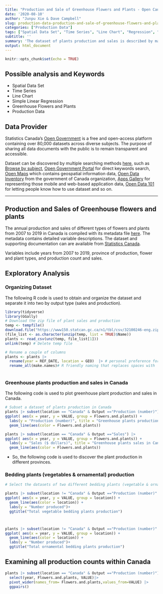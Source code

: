 ```yaml
---
title: "Production and Sale of Greenhouse Flowers and Plants - Open Canada"
date: '2020-08-10'
author: "Junpu Xie & Dave Campbell"
slug: production-data-production-and-sale-of-greenhouse-flowers-and-plants-open-canada
categories: ["Production Data"]
tags: ["Spatial Data Set", "Time Series", "Line Chart", "Regression", "Greenhouse Flowers and Plants", "Production Data", "Canada"]
subtitle: ''
summary: 'The dataset of plants production and sales is described by many meaningful variables, such as years from 2007 to 2019, geometry which includes Canada and its 10 provinces, flowers and 5 plants types and two output types, which are production with the unit of a number and sales with the unit of a dollar.'
output: html_document
---
```


```r
knitr::opts_chunk$set(echo = TRUE)
```

## Possible analysis and Keywords

- Spatial Data Set 
- Time Series
- Line Chart
- Simple Linear Regression
- Greenhouse Flowers and Plants
- Production Data

## Data Provider

Statistics Canada's [Open Government](https://open.canada.ca/en) is a free and open-access platform  containing over 80,000 datasets across diverse subjects. The purpose of sharing all data documents with the public is to remain transparent and accessible. 

Dataset can be discovered by multiple searching methods [here](https://open.canada.ca/en/open-data), such as [Browse by subject](https://open.canada.ca/en/open-data), [Open Government Portal](https://search.open.canada.ca/en/od/?sort=last_modified_tdt%20desc&page=1&search_text=&od-search-portal=Open%20Data&_ga=2.198521263.1872662645.1597195650-535176367.1594143568) for direct keywords search, [Open Maps](https://open.canada.ca/en/open-map) which contains geospatial information data, [Open Data Inventory](https://open.canada.ca/en/search/inventory) from the government of Canada organization, [Apps Gallery](https://open.canada.ca/en/apps) for representing those mobile and web-based application data, [Open Data 101](https://open.canada.ca/en/open-data-principles) for letting people know how to use dataset and so on.

***

## Production and Sales of Greenhouse flowers and plants

The annual production and sales of different types of flowers and plants from 2007 to 2019 in Canada is compiled with its metadata file  [here](https://open.canada.ca/data/en/dataset/31552d6f-7504-4258-9125-8d9aa45792ce).  The metadata  contains detailed variable descriptions. The dataset and supporting documentation can are available from  [Statistics Canada](https://www150.statcan.gc.ca/t1/tbl1/en/tv.action?pid=3210024601).

Variables include years from 2007 to 2019, province of production, flower and plant types, and production count and sales.

## Exploratory Analysis

### Organizing Dataset

The following R code is used to obtain and organize the dataset and separate it into two by output type (sales and production).

```r
library(tidyverse)
library(GGally)
# Download the zip file of plant sales and production
temp <- tempfile()
download.file("https://www150.statcan.gc.ca/n1/tbl/csv/32100246-eng.zip",temp)
(file_list <- as.character(unzip(temp, list = TRUE)$Name))
plants <- read_csv(unz(temp, file_list[1])) 
unlink(temp) # Delete temp file

# Rename a couple of columns
plants <- plants |> 
  rename(year = REF_DATE, location = GEO)  |> # personal preference for these names
  rename_all(make.names)# R friendly naming that replaces spaces with '.'
  

```

### Greenhouse plants production and sales in Canada

The following code is used to plot greenhouse plant production and sales in Canada.

```r


# Subset a dataset of plants production in Canada 
plants |> subset(location == "Canada" & Output =="Production (number)") |>
ggplot( aes(x = year, y = VALUE, group = Flowers.and.plants)) +
  labs(y = "Production (number)", title = "Greenhouse plants production in Canada") +
  geom_line(aes(color = Flowers.and.plants))

plants |> subset(location == "Canada" & Output =="Sales") |>
ggplot( aes(x = year, y = VALUE, group = Flowers.and.plants)) +
  labs(y = "Sales ($ dollars)", title = "Greenhouse plants sales in Canada") +
  geom_line(aes(color = Flowers.and.plants))

```



* So, the following code is used to discover the plant production in different provinces.

### Bedding plants (vegetables & ornamental) production 

```r

# Select the datasets of two different bedding plants (vegetable & ornamental) in 10 different provinces

plants |> subset(location != "Canada" & Output =="Production (number)" & Flowers.and.plants =="Total vegetable bedding plants [115143421]") |>
ggplot( aes(x = year, y = VALUE, group = location)) +
  geom_line(aes(color = location)) +
  labs(y = "Number produced")+
  ggtitle("Total vegetable bedding plants production")



plants |> subset(location != "Canada" & Output =="Production (number)" & Flowers.and.plants =="Total ornamental bedding plants [115143411]") |>
ggplot( aes(x = year, y = VALUE, group = location)) +
  geom_line(aes(color = location)) +
  labs(y = "Number produced")+
  ggtitle("Total ornamental bedding plants production")


```


## Examining all production counts within Canada


```r
plants |> subset(location == "Canada" & Output =="Production (number)") |> 
  select(year, Flowers.and.plants, VALUE)|>
  pivot_wider(names_from= Flowers.and.plants,values_from=VALUE) |>
  ggpairs()

```
